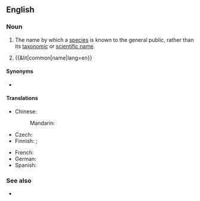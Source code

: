==English==

===Noun===
{{wikipedia}}
{{en-noun}}

# {{lb|en|taxonomy}} The name by which a [[species]] is known to the general public, rather than its [[taxonomic]] or [[scientific name]].
# {{&lit|common|name|lang=en}}

====Synonyms====
* {{l|en|vernacular name}}

====Translations====
{{trans-top|a name by which a species is known to the general public}}
* Chinese:
*: Mandarin: {{t-needed|cmn}}
* Czech: {{t|cs|obecné jméno}}
* Finnish: {{t|fi|[[yleiskielinen]] [[nimi]]}}; {{t|fi|[[kansanomainen]] [[nimi]]}}
{{trans-mid}}
* French: {{t+|fr|nom vernaculaire}}
* German: {{t+|de|Trivialname|m}}
* Spanish: {{t+|es|nombre común|m}}
{{trans-bottom}}

===See also===
* {{l|en|scientific name}}